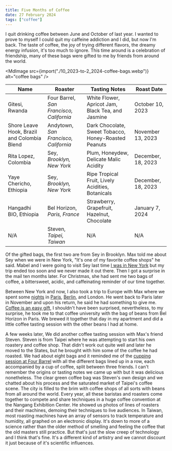 ```yaml
---
title: Five Months of Coffee
date: 27 February 2024
tags: ["coffee"]
---
```



I quit drinking coffee between June and October of last year.
I wanted to prove to myself I could quit my caffeine addiction and I did, but now I'm back.
The taste of coffee, the joy of trying different flavors, the dreamy energy infusion, it's too much to ignore.
This time around is a celebration of friendship, many of these bags were gifted to me by friends from around the world.

<MdImage
  src={import("./10_2023-to-2_2024-coffee-bags.webp")}
  alt="coffee bags"
/>

| Name                                        | Roaster                                  | Tasting Notes                                        | Roast Date         |
| ------------------------------------------- | ---------------------------------------- | ---------------------------------------------------- | ------------------ |
| Gitesi, Rwanda                              | Four Barrel, _San Francisco, California_ | White Flower, Apricot Jam, Black Tea, and Jasmine    | October 10, 2023   |
| Shore Leave Hook, Brazil and Colombia Blend | Andytown, _San Francisco, California_    | Dark Chocolate, Sweet Tobacco, Honey-Roasted Peanuts | November 13, 2023  |
| Rita Lopez, Colombia                        | Sey, _Brooklyn, New York_                | Plum, Honeydew, Delicate Malic Acidity               | December, 18, 2023 |
| Yaye Chericho, Ethiopia                     | Sey, _Brooklyn, New York_                | Ripe Tropical Fruit, Lively Acidities, Botanicals    | December, 18, 2023 |
| Hangadhi BIO, Ethiopia                      | Bel Horizon, _Paris, France_             | Strawberry, Grapefruit, Hazelnut, Chocolate          | January 7, 2024    |
| N/A                                         | Steven, _Taipei, Taiwan_                 | N/A                                                  | N/A                |

Of the gifted bags, the first two are from Sey in Brooklyn.
Max told me about Sey when we were in New York, "It's one of my favorite coffee shops" he said.
Mabel and I were going to visit Sey last time [I was in New York](https://enochchau.com/blog/2023/hello-new-york/)
but my trip ended too soon and we never made it out there.
Then I got a surprise in the mail ten months later.
For Christmas, she had sent me two bags of coffee, a bittersweet, acidic, and caffeinating reminder of our time
together.

Between New York and now, I also took a trip to Europe with Max where we spent some
[nights](https://enochchau.com/blog/2023/paris-nights-part-1/) in [Paris](https://enochchau.com/blog/2023/paris-nights-part-2/),
[Berlin](https://enochchau.com/blog/2023/berlin-night/), and London.
He went back to Paris later in November and upon his return, he said he had something to give me.
[Coffee is an easy gift](https://tiramisu.bearblog.dev/coffee-gift/), I shouldn't have been surprised,
nevertheless, to my surprise, he took me to that coffee university with the bag of beans from Bel Horizon in Paris.
We brewed it together that day in my apartment and did a little coffee tasting session with
the other beans I had at home.

A few weeks later, We did another coffee tasting session with Max's friend Steven.
Steven is from Taipei where he was attempting to start his own roastery and coffee shop.
That didn't work out quite well and later he moved to the States, but he brought with him some of the coffee he had roasted.
We had about eight bags and it reminded me of the [cupping session at Four Barrel](http://localhost:4321/blog/2023/four-barrel-cupping)
with all the different bags lined up in a row, each accompanied by a cup of coffee,
split between three friends.
I can't remember the origins or tasting notes we came up with but it was delicious nonetheless.
The clear green coffee bag was Steven's own design and we chatted about his process and the saturated market of Taipei's coffee scene.
The city is filled to the brim with coffee shops of all sorts with beans from all around the world.
Every year, all these baristas and roasters come together to compete and share techniques in a huge coffee convention at the Nangang Exhibition Center.
He showed us photos of lines of roasters and their machines, demoing their techniques to live audiences.
In Taiwan, most roasting machines have an array of sensors to track temperature and humidity, all graphed on an electronic display.
It's down to more of a science rather than the older method of smelling and feeling the coffee that the old masters still practice.
But that's just the slow creep of technology and I think that's fine.
It's a different kind of artistry and we cannot discount it just because of it's scientific influences.
